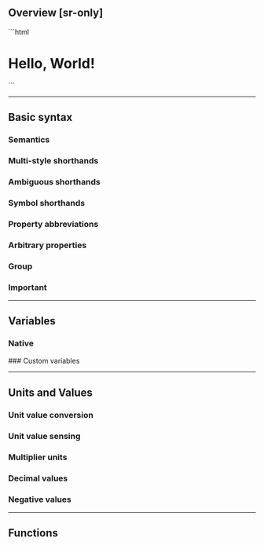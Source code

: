 ## Overview [sr-only]
<Overview />
```html
<div class="scale(1.1):hover ~transform|.2s">
    <img class="untouchable" … />
    <h1 class="
        abs inset:0 m:auto height:fit blend:overlay @flash|3s|infinite
        text:center font:7vw font:40@xs font:heavy fg:white
    ">
        Hello, World!
    </h1>
</div>
```

---

## Basic syntax
### Semantics
<Semantics />

### Multi-style shorthands
<MultiStyleShorthands />

### Ambiguous shorthands
<AmbiguousShorthands />

### Symbol shorthands
<SymbolShorthands />

### Property abbreviations
<Abbreviations />

### Arbitrary properties
<ArbitraryProperties />

### Group
<GroupSyntax />

### Important
<Important />

---

## Variables
### Native
<Variables />
### Custom variables
<Tokens />

---

## Units and Values
<Units />

### Unit value conversion
<UnitConversion />

### Unit value sensing
<UnitSensing />

### Multiplier units
<MultiplierUnits />

### Decimal values
<Decimal />

### Negative values
<Negative />

---

## Functions
<Functions />
